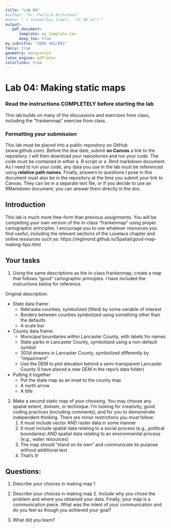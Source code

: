 ```yaml
---
title: "Lab 04"
#author: "Dr. Patrick Bitterman"
#date: "`r format(Sys.time(), '%Y %B %d')`"
output: 
   pdf_document: 
      template: my_template.tex
      keep_tex: true
my_subtitle: "GEOG 491/891"
fancy: true
geometry: margin=1in
latex_engine: pdflatex
colorlinks: true
---
```


# Lab 04: Making static maps

### Read the instructions COMPLETELY before starting the lab

This lab builds on many of the discussions and exercises from class, including the "frankenmap" exercise from class.

### Formatting your submission

This lab must be placed into a public repository on GitHub (www.github.com). Before the due date, submit **on Canvas** a link to the repository. I will then download your repositories and run your code. The code must be contained in either a .R script or a .Rmd markdown document. As I need to run your code, any data you use in the lab must be referenced using **relative path names**. Finally, answers to questions I pose in this document must also be in the repository at the time you submit your link to Canvas. They can be in a separate text file, or if you decide to use an RMarkdown document, you can answer them directly in the doc.

## Introduction

This lab is much more free-form than previous assignments. You will be completing your own version of the in-class "frankenmap" using proper cartographic principles. I encourage you to use whatever resources you find useful, including the relevant sections of the Lovelace chapter and online resources such as: https://mgimond.github.io/Spatial/good-map-making-tips.html



## Your tasks

1. Using the same descriptions as the in-class frankenmap, create a map that follows "good" cartographic principles. I have included the instructions below for reference.

  Original description:

- State data frame:
  - Nebraska counties, symbolized (filled) by some variable of interest
  - Borders between counties symbolized using something other than the defaults
  - A scale bar

- County data frame:
  - Municipal boundaries within Lancaster County, with labels for names
  - State parks in Lancaster County, symbolized using a non-default symbol
  - 303d streams in Lancaster County, symbolized differently by "impairment"
  - Use the DEM to plot elevation behind a semi-transparent Lancaster County (I have placed a new DEM in the repo's data folder)

- Putting it together
  - Put the state map as an inset to the county map
  - A north arrow
  - A title


2. Make a second static map of your choosing. You may choose any spatial extent, domain, or technique. I'm looking for creativity, good coding practices (including comments), and for you to demonstrate independent thinking. There are minor restrictions you must follow:
    1. It must include vector AND raster data in some manner
    2. It must include spatial data relating to a social process (e.g., political boundaries) AND spatial data relating to an environmental process (e.g., water resources)
    3. The map should "stand on its own" and communicate its purpose without additional text
    4. That's it!

## Questions:

1. Describe your choices in making map 1

2. Describe your choices in making map 2. Include why you chose the problem and where you obtained your data. Finally, your map is a communication piece. What was the intent of your communication and do you feel as though you achieved your goal?

3. What did you learn?